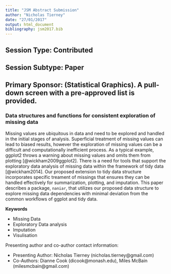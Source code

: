 ```yaml
---
title: "JSM Abstract Submission"
author: "Nicholas Tierney"
date: "27/01/2017"
output: html_document
bibliography: jsm2017.bib
---
```


## Session Type: Contributed


## Session Subtype: Paper


## Primary Sponsor: (Statistical Graphics). A pull-down screen with a pre-approved list is provided.

### Data structures and functions for consistent exploration of missing data


Missing values are ubiquitous in data and need to be explored and handled in the initial stages of analysis. Superficial treatment of missing values can lead to biased results, however the exploration of missing values can be a difficult and computationally inefficient process. As a typical example, ggplot2 throws a warning about missing values and omits them from plotting [@wickham2009ggplot2]. There is a need for tools that support the exploratory data analysis of missing data within the framework of tidy data [@wickham2014]. Our proposed extension to tidy data structure incorporates specific treament of missings that ensures they can be handled effectively for summarization, plotting, and imputation. This paper describes a package, `naniar`, that utilizes our proposed data structure to explore missing data dependencies with minimal deviation from the common workflows of ggplot and tidy data. 

**Keywords**

- Missing Data
- Exploratory Data analysis
- Imputation
- Visulisation

Presenting author and co-author contact information:

- Presenting Author: Nicholas Tierney (nicholas.tierney@gmail.com)
- Co-Authors: Dianne Cook (dicook@monash.edu), Miles McBain (milesmcbain@gmail.com)
